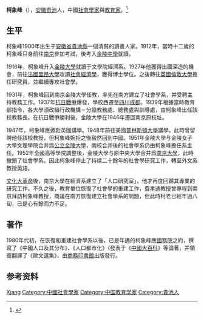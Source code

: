 '''柯象峰'''（{{bd|1900年||1983年||catIdx=K柯}}），[[安徽省|安徽]][[貴池縣|贵池]]人，中國[[社會學家|社會學家]]與[[教育家|教育家]]。<ref>{{Cite journal|title=柯象峰:以社会救济实施为核心的社会工作思想体系|url=https://kns.cnki.net/KCMS/detail/detail.aspx?dbcode=CJFQ&dbname=CJFDLAST2017&filename=ZSGZ201707033&uid=WEEvREdxOWJmbC9oM1NjYkZCbDdrNTBKaWNTRmVhUG02clU0NkhFeEdIbHQ=$R1yZ0H6jyaa0en3RxVUd8df-oHi7XMMDo7mtKT6mSmEvTuk11l2gFA!!&v=MDcyMzdXTTFGckNVUkxPZVp1ZHJGeTNoVTd2SlB6N01kTEc0SDliTXFJOUdaNFI4ZVgxTHV4WVM3RGgxVDNxVHI=|last=彭|first=秀良|last2=杜|first2=一萌|date=2017|journal=中国社会工作|issue=07|pages=57–58|issn=1674-3857|access-date=2019-11-14|archive-date=2021-02-12|archive-url=https://web.archive.org/web/20210212162135/https://kns.cnki.net/KCMS/detail/detail.aspx?dbcode=CJFQ&dbname=CJFDLAST2017&filename=ZSGZ201707033&uid=WEEvREdxOWJmbC9oM1NjYkZCbDdrNTBKaWNTRmVhUG02clU0NkhFeEdIbHQ%3D%24R1yZ0H6jyaa0en3RxVUd8df-oHi7XMMDo7mtKT6mSmEvTuk11l2gFA%21%21&v=MDcyMzdXTTFGckNVUkxPZVp1ZHJGeTNoVTd2SlB6N01kTEc0SDliTXFJOUdaNFI4ZVgxTHV4WVM3RGgxVDNxVHI%3D|dead-url=no}}</ref>

== 生平 ==
柯象峰1900年出生于[[安徽省|安徽省]][[貴池縣|貴池縣]]一個清貧的讀書人家。1912年，當時十二歲的柯象峰只身前往[[南京|南京]]參加考試，後考入[[金陵中學|金陵中學]]就讀。

1918年，柯象峰升入[[金陵大學|金陵大學]]就讀于文學院經濟系。1927年他獲得出國深造的機會，前往[[法國|法國]][[里昂大學|里昂大學]]攻讀[[社會經濟學|社會經濟學]]，獲得博士學位。之後轉往[[英國|英國]][[倫敦大學|倫敦大學]]擔任研究員，並繼續專攻社會學。

1931年，柯象峰回到南京金陵大學任教，率先在南方建立了社會學系，并受聘主持教務工作。1937年[[抗日戰爭|抗日戰爭]]爆發，學校西遷至[[四川|四川]][[成都|成都]]。1939年根據當時教育部指令，各大學須改組行政機搆－分設教務處、總務處與訓導處，由柯象峰出任該校教務長。在抗日戰爭勝利後，金陵大學在1946年遷回南京原校址。

1947年，柯象峰應邀赴英國講學。1948年前往美國[[普林斯頓大學|普林斯頓大學]]講學，此時曾留聘他任該校教授，但柯象峰婉拒之後毅然回到中國。1951年金陵大學与金陵女子大學文理學院合并爲[[公立金陵大學|公立金陵大學]]，兩校合并後的社會學系仍由柯象峰擔任系主任。1952年全國高等學院調整後，金陵大學与原中央大學合并爲[[南京大學|南京大學]]，此時撤銷了社會學系，因此柯象峰停止了持续二十餘年的社會學研究工作，轉至外文系教授英語。

[[文化大革命|文化大革命]]後，南京大學在經濟系建立了「人口研究室」，他才再度回歸其專業的研究工作。不久之後，教育單位恢復了社會學的重建工作，[[費孝通|費孝通]]教授曾專程到南京拜訪柯象峰教授，商議在南方恢復建立社會學系的問題，但此時柯老已經年過八旬，已是心有餘而力不足。

== 著作 ==
1980年代初，在恢復和重建社會學系以後，已是年邁的柯象峰應[[中华人民共和国国务院|國務院]]之約，撰寫了《中國人口及其分布》、《人口都市化》（發表于《[[中國大百科|中國大百科]]》等論著，并領銜翻譯了《歐文選集》，由[[商務印書館|商務印書館]]出版發行。

== 参考资料 ==
{{reflist}}

{{金陵中学|校友}}

{{Authority control}}
{{DEFAULTSORT:Ke柯}}
[[Category:柯姓|Xiang]]
[[Category:中國社會學家|Category:中國社會學家]]
[[Category:中国教育学家|Category:中国教育学家]]
[[Category:貴池人|Category:貴池人]]